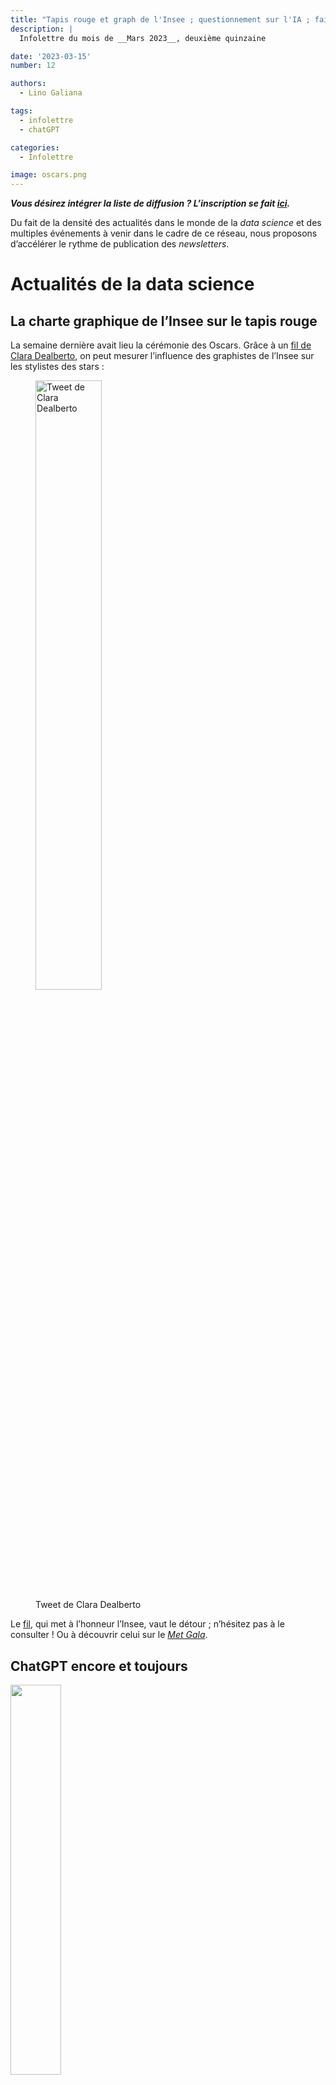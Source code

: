 ```yaml
---
title: "Tapis rouge et graph de l'Insee ; questionnement sur l'IA ; faillite dans la Silicon Valley"
description: |
  Infolettre du mois de __Mars 2023__, deuxième quinzaine

date: '2023-03-15'
number: 12

authors:
  - Lino Galiana

tags:
  - infolettre
  - chatGPT

categories:
  - Infolettre

image: oscars.png
---
```


:::{.callout-note}

__*Vous désirez intégrer la liste de diffusion ? L'inscription se fait [ici]({{< var signup.form >}}).*__

:::


Du fait de la densité des actualités dans le monde de la _data science_
et des multiples événements à venir dans le cadre de ce réseau, 
nous proposons d'accélérer le rythme de publication des _newsletters_.
<br>

# Actualités de la data science

## La charte graphique de l'Insee sur le tapis rouge

La semaine dernière avait lieu la cérémonie des Oscars. 
Grâce à
un [fil de Clara Dealberto](https://twitter.com/claradealberto/status/1635310454628298753),
on peut mesurer l'influence des
graphistes de l'Insee sur les stylistes des stars :

![Tweet de Clara Dealberto](oscars.png){fig-align="center" width=50%}

Le [fil](https://twitter.com/claradealberto/status/1635310454628298753?s=20), qui met à l'honneur
l'Insee, vaut le détour ;
n'hésitez pas à le consulter ! Ou à découvrir celui sur le [_Met Gala_](https://twitter.com/claradealberto/status/1521417299210686464). 


## ChatGPT encore et toujours

![](https://ssphub.netlify.app/blog/retrospective2022/featured.png){fig-align="center" width=40%}

`ChatGPT` continue de focaliser l'attention.
Dans la veine de l'article désignant les modèles de langages
sous le terme de [_"stochastic parrots"_](https://dl.acm.org/doi/10.1145/3442188.3445922) ("perroquets stochastiques"),
Arthur Charpentier
parle lui de ["société du bullshit"](https://freakonometrics.hypotheses.org/66144) pour désigner
la manière dont `ChatGPT` offre, sous un raisonnement en apparence logique, de manière
indifférenciée des absurdités et des vérités. 

Espérons que lorsque `ChatGPT`
sera [embarqué dans les voitures _General Motors_](https://arstechnica.com/cars/2023/03/gm-plans-to-let-you-talk-to-your-car-with-chatgpt-knight-rider-style/), 
il ne nous donnera pas de fausse indication pour changer un pneu ou ne se retournera pas contre
le conducteur comme le ferait HAL 9000.  

Un article intéressant de [Wired](https://www.wired.com/story/the-generative-ai-search-race-has-a-dirty-secret/)
questionne d'ailleurs l'empreinte carbone que pourrait impliquer la généralisation
des modèles de langage dans les moteurs de recherche, qui font face à des milliards de 
requêtes quotidiennes. 

Au moment où `OpenAI` rend public [GPT-4](https://openai.com/product/gpt-4), une version plus riche
de son modèle `GPT-3` qui servait de base à `ChatGPT`, l'un des cofondateurs d'`OpenAI` revient sur
la stratégie d'ouverture (ou plutôt
l'absence d'ouverture) d'`OpenAI` : _"Nous avions tord"_ ([voir _The Verge_](https://www.theverge.com/2023/3/15/23640180/openai-gpt-4-launch-closed-research-ilya-sutskever-interview)). 
Hasard du calendrier, cette déclaration a eu lieu presque au même moment que la publication d'un robot
conversationnel ouvert [`OpenChatKit`](https://www.together.xyz/blog/openchatkit). La concurrence est néanmoins
âpre puisqu'une équipe de Microsoft a déjà proposé l'intégration à `ChatGPT` d'un module permettant
d'interagir avec `ChatGPT` également par le [biais d'images](https://www.linkedin.com/posts/thomas-wolf-a056857_ai-opensource-chatgpt-activity-7040347000814383104-eCXz/?utm_source=share&utm_medium=member_android).


## Des turbulences dans la Silicon Valley


![Une infographie des faillites bancaires par Mike Bostock. Source: [Notebook Observable](https://observablehq.com/@mbostock/bank-failures)](bank_failures.png){fig-align="center" width=80%}


L'autre actualité phare des quinze derniers jours est la faillite 
de la _Silicon Valley Bank_. Aux Etats-Unis, il s'agit de la plus 
principale faillite bancaire depuis 2008 aux Etats-Unis.

La
Fed est rapidement intervenue pour endiguer
la panique bancaire, même si
la banque était en fait déjà dans ses radars bien avant sa faillite ([voir NYT](https://www.nytimes.com/2023/03/19/business/economy/fed-silicon-valley-bank.html)). 


## Retour sur les évolutions récentes du monde de la data science

Le [panorama technologique 2023 de Matt Turck](https://mattturck.com/mad2023/)
confirme la tendance à la diversification des technologies
à maîtriser pour mener un projet de _data science_. Cette complexification
des outils et des rôles dans l'écosystème de la donnée, évoquée
dans l'article [_"Is Data Scientist Still the Sexiest Job of the 21st Century?"_](https://hbr.org/2022/07/is-data-scientist-still-the-sexiest-job-of-the-21st-century), est ici confirmée. 

Les derniers sondages auprès des recruteurs
américains montrent la popularité des _data engineers_,
plus spécialisés que les _data scientists_
dans la mise en oeuvre d'infrastructures techniques
pour valoriser des données. Le profil de _data engineer_ apparaît en deuxième place dans le classement 
des profils les plus recherchés par les 
recruteurs alors que les _data scientists_ n'apparaissent plus dans les premières places
du classement. 

## Le big data n'est pas mort

Une [réponse intéressante](https://ponder.io/big-data-is-dead-long-live-big-data/)
à l'article _"Big data is dead"_
([voir Newsletter #11](https://ssphub.netlify.app/infolettre/infolettre_11/))
revient sur l'intérêt de disposer de données historiques longues pour
l'entrainement de modèles d'apprentissage. 

## `R` directement dans le navigateur

Avec un peu de retard sur [`Python`](https://github.com/pyodide/pyodide), il 
devient maintenant possible de faire du `R` directement depuis le navigateur
web, c'est-à-dire sans installation du logiciel `R`,
grâce à [`WebR`](https://www.tidyverse.org/blog/2023/03/webr-0-1-0/). Cette approche
est typique du
_Web Assembly_ où les langages de programmation sont directement utilisés depuis
le navigateur, sans installation préalable. 

# Actualités du réseau: événements à venir

Place aux actualités de notre réseau avec les prochains événements
que nous organisons. 

## Première journée du réseau en avril (17 avril)

![](treso.webp){fig-align="center" width=30%}

Déjà annoncée dans la [_Newsletter #11_](https://ssphub.netlify.app/infolettre/infolettre_11/),
nous rappelons la __journée du réseau le 17 avril, en présentiel__ 📅.

Le nombre de places dans l'espace à disposition étant limité,
une invitation par mail et un lien d'inscription seront communiqués dans la semaine pour
pouvoir participer à cet événement en présentiel dans le
tiers-lieu [la Tréso](https://www.latreso.fr/) à Malakoff. 

## Bonnes pratiques en `Python` : présentation lors des ateliers du programme 10% (30 mars)

Dans le cadre du programme 10%, des présentations ont lieu
avant certains
ateliers de travail sur les projets communautaires.

La prochaine présentation, qui aura lieu le __jeudi 30 mars de 14h à 15h 📅__,
sera donnée par des membres du réseau. Elle portera sur une présentation
des outils favorisant les bonnes pratiques de développement en `Python`
et de l'intérêt de ces bonnes pratiques pour faciliter la mise en production
de projets de _data science_. Il s'agira d'une présentation succincte 
du contenu du cours de l'ENSAE ["Bonnes pratiques et mise en production de projets data science"](https://ensae-reproductibilite.netlify.app/).

Plus d'infos à venir par le biais du canal `Tchap` de notre réseau. 


## Un événement autour de l'OCRisation avec Christopher Kermorvant (29 mars)

Le __mercredi 29 mars de 15h à 16h 📅__ nous recevons [Christopher Kermorvant](https://www.linkedin.com/in/christopher-kermorvant-87158b2/?originalSubdomain=fr),
chercheur spécialisé en OCRisation et fondateur de [Teklia](https://teklia.com/).
Christopher mène actuellement plusieurs projets de numérisation de textes anciens, notamment 
d'OCRisation de vieux recensements avec l'INED. 

Pendant cet événement, Christopher
nous fera un état de l'art de l'OCRisation puis nous présentera des projets qu'il a pu mener récemment
avec Teklia.

Il est possible de suivre la présentation via [__Zoom__](https://insee-fr.zoom.us/j/99414476694?pwd=NTg2UTl4TUdzMi9TOGk5QzdKOUZjdz09) ou, pour les personnes présentes à l’Insee, en  __2-C-496__.

## Présentation de la documentation collaborative _Carpentries_ (28 mars)

Pour rappel, Kate Burnett-Isaacs, de Statistics Canada, nous présentera 
l'initiative Meta Academy / Carpentries le __mardi 28 mars à 15h__ 📅.
Plus de détails dans la [_Newsletter #11_](https://ssphub.netlify.app/infolettre/infolettre_11/).

__[Invitation `Outlook` ici](https://minio.lab.sspcloud.fr/ssphub/diffusion/website/2023-03-carpentries/carpentries.ics)__.

# Actualités du réseau: dernières nouveautés

## Post de blog sur `Polars`

![](polar.png){fig-align="center" width=40%}




Pour faire suite à la [_Newsletter #11_](https://ssphub.netlify.app/infolettre/infolettre_11/)
qui présentait l'écosystème autour du package [`Python` `Polars`](https://www.pola.rs/), 
Romain Tailhurat (Insee) nous propose un [post de blog](https://ssphub.netlify.app/blog/polars/) pour découvrir ce _package_. 

Celui-ci est accompagné par un tutoriel pas-à-pas pour découvrir les principales
fonctionnalités de la librairie. Il est possible de tester 
le _notebook_ en un seul clic sur le `SSP Cloud` ou sur `Google Colab`. 

Vous pouvez également retrouver ce tutoriel depuis
l'[espace formation](https://www.sspcloud.fr/formation) du SSP Cloud. 

